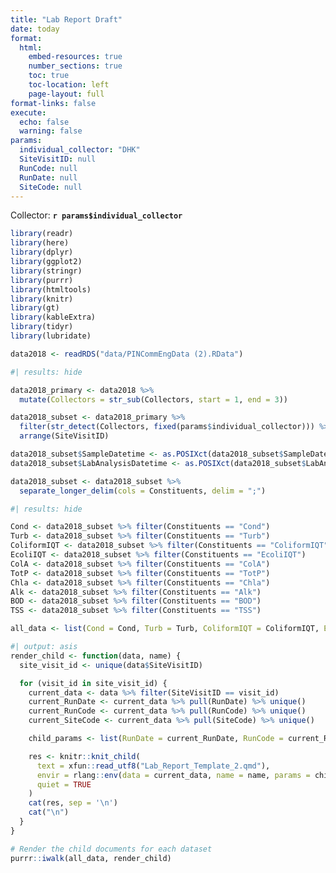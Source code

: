 ```yaml
---
title: "Lab Report Draft"
date: today
format:
  html:
    embed-resources: true
    number_sections: true
    toc: true
    toc-location: left
    page-layout: full
format-links: false
execute:
  echo: false
  warning: false
params:
  individual_collector: "DHK"
  SiteVisitID: null
  RunCode: null
  RunDate: null
  SiteCode: null
---
```


Collector: **`r params$individual_collector`**

```r
library(readr)
library(here)
library(dplyr)
library(ggplot2)
library(stringr)
library(purrr)
library(htmltools)
library(knitr)
library(gt)
library(kableExtra)
library(tidyr)
library(lubridate)

data2018 <- readRDS("data/PINCommEngData (2).RData")
```

```r
#| results: hide

data2018_primary <- data2018 %>%
  mutate(Collectors = str_sub(Collectors, start = 1, end = 3))

data2018_subset <- data2018_primary %>%
  filter(str_detect(Collectors, fixed(params$individual_collector))) %>%
  arrange(SiteVisitID)

data2018_subset$SampleDatetime <- as.POSIXct(data2018_subset$SampleDatetime, format = "%m/%d/%Y %H:%M:%S")
data2018_subset$LabAnalysisDatetime <- as.POSIXct(data2018_subset$LabAnalysisDatetime, format = "%m/%d/%Y %H:%M:%S")

data2018_subset <- data2018_subset %>%
  separate_longer_delim(cols = Constituents, delim = ";")

```


```r
#| results: hide

Cond <- data2018_subset %>% filter(Constituents == "Cond")
Turb <- data2018_subset %>% filter(Constituents == "Turb")
ColiformIQT <- data2018_subset %>% filter(Constituents == "ColiformIQT")
EcoliIQT <- data2018_subset %>% filter(Constituents == "EcoliIQT")
ColA <- data2018_subset %>% filter(Constituents == "ColA")
TotP <- data2018_subset %>% filter(Constituents == "TotP")
Chla <- data2018_subset %>% filter(Constituents == "Chla")
Alk <- data2018_subset %>% filter(Constituents == "Alk")
BOD <- data2018_subset %>% filter(Constituents == "BOD")
TSS <- data2018_subset %>% filter(Constituents == "TSS")

all_data <- list(Cond = Cond, Turb = Turb, ColiformIQT = ColiformIQT, EcoliIQT = EcoliIQT, ColA = ColA, TotP = TotP, Chla = Chla, Alk = Alk, BOD = BOD, TSS = TSS)

```


```r
#| output: asis
render_child <- function(data, name) {
  site_visit_id <- unique(data$SiteVisitID)

  for (visit_id in site_visit_id) {
    current_data <- data %>% filter(SiteVisitID == visit_id)
    current_RunDate <- current_data %>% pull(RunDate) %>% unique()
    current_RunCode <- current_data %>% pull(RunCode) %>% unique()
    current_SiteCode <- current_data %>% pull(SiteCode) %>% unique()

    child_params <- list(RunDate = current_RunDate, RunCode = current_RunCode, SiteCode = current_SiteCode, SiteVisitID = visit_id)

    res <- knitr::knit_child(
      text = xfun::read_utf8("Lab_Report_Template_2.qmd"),
      envir = rlang::env(data = current_data, name = name, params = child_params),
      quiet = TRUE
    )
    cat(res, sep = '\n')
    cat("\n")
  }
}

# Render the child documents for each dataset
purrr::iwalk(all_data, render_child)
```


